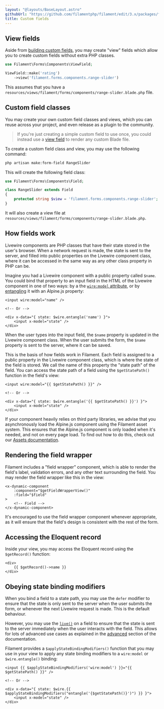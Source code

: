 ```yaml
---
layout: "@layouts/BaseLayout.astro"
githubUrl: "https://github.com/filamentphp/filament/edit/3.x/packages/forms/docs/03-fields/19-custom.md"
title: Custom fields
---
```


## View fields

Aside from [building custom fields](./custom), you may create "view" fields which allow you to create custom fields without extra PHP classes.

```php
use Filament\Forms\Components\ViewField;

ViewField::make('rating')
    ->view('filament.forms.components.range-slider')
```

This assumes that you have a `resources/views/filament/forms/components/range-slider.blade.php` file.

## Custom field classes

You may create your own custom field classes and views, which you can reuse across your project, and even release as a plugin to the community.

> If you're just creating a simple custom field to use once, you could instead use a [view field](#view) to render any custom Blade file.

To create a custom field class and view, you may use the following command:

```bash
php artisan make:form-field RangeSlider
```

This will create the following field class:

```php
use Filament\Forms\Components\Field;

class RangeSlider extends Field
{
    protected string $view = 'filament.forms.components.range-slider';
}
```

It will also create a view file at `resources/views/filament/forms/components/range-slider.blade.php`.

## How fields work

Livewire components are PHP classes that have their state stored in the user's browser. When a network request is made, the state is sent to the server, and filled into public properties on the Livewire component class, where it can be accessed in the same way as any other class property in PHP can be.

Imagine you had a Livewire component with a public property called `$name`. You could bind that property to an input field in the HTML of the Livewire component in one of two ways: by a the [`wire:model` attribute](https://laravel-livewire.com/docs/properties#data-binding), or by [entangling](https://laravel-livewire.com/docs/2.x/alpine-js#sharing-state) it with an Alpine.js property:

```blade
<input wire:model="name" />

<!-- Or -->

<div x-data="{ state: $wire.entangle('name') }">
    <input x-model="state" />
</div>
```

When the user types into the input field, the `$name` property is updated in the Livewire component class. When the user submits the form, the `$name` property is sent to the server, where it can be saved.

This is the basis of how fields work in Filament. Each field is assigned to a public property in the Livewire component class, which is where the state of the field is stored. We call the name of this property the "state path" of the field. You can access the state path of a field using the `$getStatePath()` function in the field's view:

```blade
<input wire:model="{{ $getStatePath() }}" />

<!-- Or -->

<div x-data="{ state: $wire.entangle('{{ $getStatePath() }}') }">
    <input x-model="state" />
</div>
```

If your component heavily relies on third party libraries, we advise that you asynchronously load the Alpine.js component using the Filament asset system. This ensures that the Alpine.js component is only loaded when it's needed, and not on every page load. To find out how to do this, check out our [Assets documentation](./../common/assets#asynchronous-alpinejs-components).

## Rendering the field wrapper

Filament includes a "field wrapper" component, which is able to render the field's label, validation errors, and any other text surrounding the field. You may render the field wrapper like this in the view:

```blade
<x-dynamic-component
    :component="$getFieldWrapperView()"
    :field="$field"
>
    <!-- Field -->
</x-dynamic-component>
```

It's encouraged to use the field wrapper component whenever appropriate, as it will ensure that the field's design is consistent with the rest of the form.

## Accessing the Eloquent record

Inside your view, you may access the Eloquent record using the `$getRecord()` function:

```blade
<div>
    {{ $getRecord()->name }}
</div>
```

## Obeying state binding modifiers

When you bind a field to a state path, you may use the `defer` modifier to ensure that the state is only sent to the server when the user submits the form, or whenever the next Livewire request is made. This is the default behaviour.

However, you may use the [`live()`](./../advanced#the-basics-of-reactivity) on a field to ensure that the state is sent to the server immediately when the user interacts with the field. This allows for lots of advanced use cases as explained in the [advanced](./../advanced) section of the documentation.

Filament provides a `$applyStateBindingModifiers()` function that you may use in your view to apply any state binding modifiers to a `wire:model` or `$wire.entangle()` binding:

```blade
<input {{ $applyStateBindingModifiers('wire:model') }}="{{ $getStatePath() }}" />

<!-- Or -->

<div x-data="{ state: $wire.{{ $applyStateBindingModifiers("entangle('{$getStatePath()}')") }} }">
    <input x-model="state" />
</div>
```
